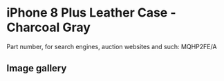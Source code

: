 # iPhone 8 Plus Leather Case - Charcoal Gray

Part number, for search engines, auction websites and such: MQHP2FE/A

## Image gallery

<div style={{ width: "768px" }}>
  <GalleryComponent
    images={[
      {
        original: "/everysource/MQHP2",
        thumbnail: "/everypreview/MQHP2",
      },
      {
        original: "/everysource/MQHP2_AV1_GOLD",
        thumbnail: "/everypreview/MQHP2_AV1_GOLD",
      },
      {
        original: "/everysource/MQHP2_AV1_SILVER",
        thumbnail: "/everypreview/MQHP2_AV1_SILVER",
      },
      {
        original: "/everysource/MQHP2_AV1_SPACE_GRAY",
        thumbnail: "/everypreview/MQHP2_AV1_SPACE_GRAY",
      },
      {
        original: "/everysource/MQHP2_AV2",
        thumbnail: "/everypreview/MQHP2_AV2",
      }
    ]}
  />
</div>